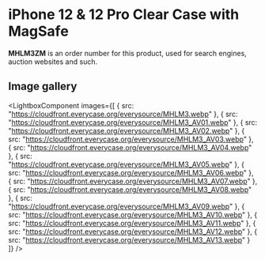 
# iPhone 12 & 12 Pro Clear Case with MagSafe

<Callout type='info' emoji='👉🏻'>**MHLM3ZM** is an order number for this product, used for search engines, auction websites and such.</Callout>

## Image gallery

<LightboxComponent
    images={[
      {
        src: "https://cloudfront.everycase.org/everysource/MHLM3.webp"
      },
      {
        src: "https://cloudfront.everycase.org/everysource/MHLM3_AV01.webp"
      },
      {
        src: "https://cloudfront.everycase.org/everysource/MHLM3_AV02.webp"
      },
      {
        src: "https://cloudfront.everycase.org/everysource/MHLM3_AV03.webp"
      },
      {
        src: "https://cloudfront.everycase.org/everysource/MHLM3_AV04.webp"
      },
      {
        src: "https://cloudfront.everycase.org/everysource/MHLM3_AV05.webp"
      },
      {
        src: "https://cloudfront.everycase.org/everysource/MHLM3_AV06.webp"
      },
      {
        src: "https://cloudfront.everycase.org/everysource/MHLM3_AV07.webp"
      },
      {
        src: "https://cloudfront.everycase.org/everysource/MHLM3_AV08.webp"
      },
      {
        src: "https://cloudfront.everycase.org/everysource/MHLM3_AV09.webp"
      },
      {
        src: "https://cloudfront.everycase.org/everysource/MHLM3_AV10.webp"
      },
      {
        src: "https://cloudfront.everycase.org/everysource/MHLM3_AV11.webp"
      },
      {
        src: "https://cloudfront.everycase.org/everysource/MHLM3_AV12.webp"
      },
      {
        src: "https://cloudfront.everycase.org/everysource/MHLM3_AV13.webp"
      }
    ]}
  />
